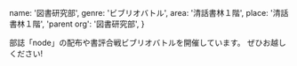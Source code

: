   name: '図書研究部',
  genre: 'ビブリオバトル',
  area: '清話書林１階',
  place: '清話書林１階',
  'parent org': '図書研究部',
}

部誌「node」の配布や書評合戦ビブリオバトルを開催しています。
ぜひお越しください!
